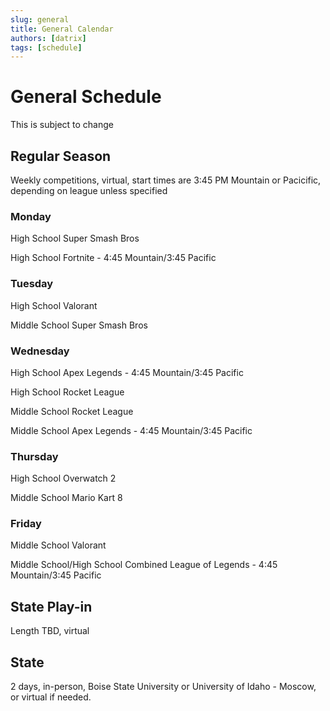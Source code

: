 ```yaml
---
slug: general
title: General Calendar
authors: [datrix]
tags: [schedule]
---
```


# General Schedule

This is subject to change

## Regular Season

Weekly competitions, virtual, start times are 3:45 PM Mountain or Pacicific, depending on league unless specified

### Monday

High School Super Smash Bros

High School Fortnite - 4:45 Mountain/3:45 Pacific

### Tuesday

High School Valorant

Middle School Super Smash Bros

### Wednesday

High School Apex Legends - 4:45 Mountain/3:45 Pacific

High School Rocket League

Middle School Rocket League

Middle School Apex Legends - 4:45 Mountain/3:45 Pacific

### Thursday

High School Overwatch 2

Middle School Mario Kart 8

### Friday

Middle School Valorant

Middle School/High School Combined League of Legends - 4:45 Mountain/3:45 Pacific

## State Play-in

Length TBD, virtual

## State

2 days, in-person, Boise State University or University of Idaho - Moscow, or virtual if needed.
